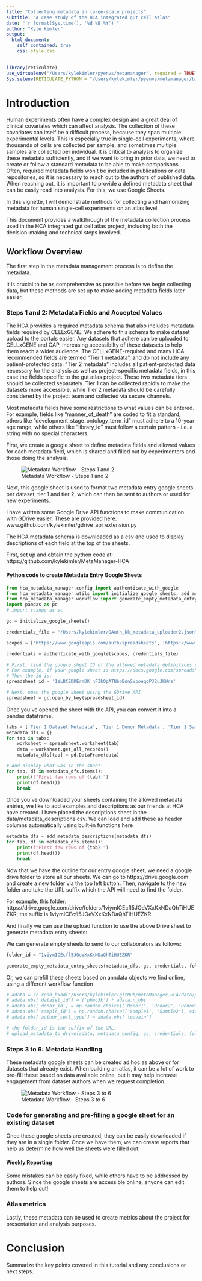 ```yaml
---
title: "Collecting metadata in large-scale projects"
subtitle: "A case study of the HCA integrated gut cell atlas"
date: "`r format(Sys.time(), '%d %B %Y')`"
author: "Kyle Kimler"
output: 
  html_document:
    self_contained: true
    css: style.css
---
```


```r
library(reticulate)
use_virtualenv("/Users/kylekimler/pyenvs/metamanager", required = TRUE)
Sys.setenv(RETICULATE_PYTHON = "/Users/kylekimler/pyenvs/metamanager/bin/python")
```

# Introduction

Human experiments often have a complex design and a great deal of clinical covariates which can affect analysis. 
The collection of these covariates can itself be a difficult process, because they span multiple experimental levels. 
This is especially true in single-cell experiments, where thousands of cells are collected per sample, and sometimes multiple samples are collected per individual.
It is critical to analysis to organize these metadata sufficiently, and if we want to bring in prior data, we need to create or follow a standard metadata to be able to make comparisons.
Often, required metadata fields won't be included in publications or data repositories, so it is necessary to reach out to the authors of published data. 
When reaching out, it is important to provide a defined metadata sheet that can be easily read into analysis. For this, we use Google Sheets.

In this vignette, I will demonstrate methods for collecting and harmonizing metadata for human single-cell experiments on an atlas level.

This document provides a walkthrough of the metadata collection process used in the HCA integrated gut cell atlas project, 
including both the decision-making and technical steps involved.

## Workflow Overview

The first step in the metadata management process is to define the metadata. 

It is crucial to be as comprehensive as possible before we begin collecting data, 
but these methods are set up to make adding metadata fields later easier.

### Steps 1 and 2: Metadata Fields and Accepted Values

The HCA provides a required metadata schema that also includes metadata fields required by CELLxGENE. 
We adhere to this schema to make dataset upload to the portals easier. Any datasets that adhere can be uploaded to CELLxGENE and CAP, increasing accessibilty of these datasets to help them reach a wider audience.
The CELLxGENE-required and many HCA-recommended fields are termed "Tier 1 metadata", and do not include any patient-protected data. 
"Tier 2 metadata" includes all patient-protected data necessary for the analysis as well as project-specific metadata fields, in this case the fields specific to the gut atlas project.
These two metadata tiers should be collected separately. Tier 1 can be collected rapidly to make the datasets more accessible,
while Tier 2 metadata should be carefully considered by the project team and collected via secure channels.

Most metadata fields have some restrictions to what values can be entered. 
For example, fields like "manner_of_death" are coded to fit a standard, 
others like "development_stage_ontology_term_id" must adhere to a 10-year age range,
while others like "library_id" must follow a certain pattern - i.e. a string with no special characters.

First, we create a google sheet to define metadata fields and allowed values for each metadata field, which is shared and filled out by experimenters and those doing the analysis. 

![Metadata Workflow - Steps 1 and 2](/Users/kylekimler/Projects/GCA/graphics/GCA_metadata_workflow_1.png)

Next, this google sheet is used to format two metadata entry google sheets per dataset, tier 1 and tier 2, which can then be sent to authors or used for new experiments. 

I have written some Google Drive API functions to make communication with GDrive easier. These are provided here:
www.github.com/kylekimler/gdrive_api_extension.py

The HCA metadata schema is downloaded as a csv and used to display descriptions of each field at the top of the sheets.

First, set up and obtain the python code at: https://github.com/kylekimler/MetaManager-HCA

#### Python code to create Metadata Entry Google Sheets
```python
from hca_metadata_manager.config import authenticate_with_google
from hca_metadata_manager.utils import initialize_google_sheets, add_metadata_descriptions
from hca_metadata_manager.workflow import generate_empty_metadata_entry_sheets, apply_dropdowns
import pandas as pd
# import scanpy as sc
```

```python
gc = initialize_google_sheets()

credentials_file = "/Users/kylekimler/OAuth_kk_metadata_uploader2.json"

scopes = ['https://www.googleapis.com/auth/spreadsheets', 'https://www.googleapis.com/auth/drive']

credentials = authenticate_with_google(scopes, credentials_file)

# First, find the google sheet ID of the allowed metadata definitions sheet, found as suffix of the URL of the google sheet
# For example, if your google sheet is https://docs.google.com/spreadsheets/d/1eLBCEDKErmDK_nFIkOpATNbbBnnSVpoeqqPJ2uJKWrs
# Then the id is:
spreadsheet_id = '1eLBCEDKErmDK_nFIkOpATNbbBnnSVpoeqqPJ2uJKWrs'

# Next, open the google sheet using the GDrive API
spreadsheet = gc.open_by_key(spreadsheet_id)
```

Once you've opened the sheet with the API, you can convert it into a pandas dataframe.
```python
tabs = ['Tier 1 Dataset Metadata', 'Tier 1 Donor Metadata', 'Tier 1 Sample Metadata', 'Tier 2 Donor Metadata', 'Tier 2 Sample Metadata']
metadata_dfs = {}
for tab in tabs:
    worksheet = spreadsheet.worksheet(tab)
    data = worksheet.get_all_records()
    metadata_dfs[tab] = pd.DataFrame(data)

# And display what was in the sheet:
for tab, df in metadata_dfs.items():
    print(f"First few rows of {tab}:")
    print(df.head())
    break
```

Once you've downloaded your sheets containing the allowed metadata entries, we like to add examples and descriptions as our friends at HCA have created.
I have placed the descriptions sheet in the data/metadata_descriptions.csv. We can load and add these as header columns automatically using built-in functions here

```python
metadata_dfs = add_metadata_descriptions(metadata_dfs)
for tab, df in metadata_dfs.items():
    print(f"First few rows of {tab}:")
    print(df.head())
    break
```

Now that we have the outline for our entry google sheet, we need a google drive folder to store all our sheets. 
We can go to https://drive.google.com and create a new folder via the top left button. 
Then, navigate to the new folder and take the URL suffix which the API will need to find the folder.

For example, this folder: https://drive.google.com/drive/folders/1viymICEcfl5JOeVXxKxNDaQhTiHUEZKR,
the suffix is 1viymICEcfl5JOeVXxKxNDaQhTiHUEZKR.

And finally we can use the upload function to use the above Drive sheet to generate metadata entry sheets:

We can generate empty sheets to send to our collaborators as follows:
```python
folder_id = "1viymICEcfl5JOeVXxKxNDaQhTiHUEZKR"

generate_empty_metadata_entry_sheets(metadata_dfs, gc, credentials, folder_id, dataset_id = 'Kimler2025')

```

Or, we can prefill these sheets based on anndata objects we find online, using a different workflow function

```python
# adata = sc.read_h5ad('/Users/kylekimler/gitHub/metaManager-HCA/data/pbmc3k_processed.h5ad')
# adata.obs['dataset_id'] = ['pbmc3k'] * adata.n_obs
# adata.obs['donor_id'] = np.random.choice(['Donor1', 'Donor2', 'Donor3'], size=adata.n_obs)
# adata.obs['sample_id'] = np.random.choice(['Sample1', 'Sample2'], size=adata.n_obs)
# adata.obs['author_cell_type'] = adata.obs['louvain']

# the folder_id is the suffix of the URL:
# upload_metadata_to_drive(adata, metadata_config, gc, credentials, folder_id)
```

### Steps 3 to 6: Metadata Handling

These metadata google sheets can be created ad hoc as above or for datasets that already exist.
When building an atlas, it can be a lot of work to pre-fill these based on data available online,
but it may help increase engagement from dataset authors when we request completion.

![Metadata Workflow - Steps 3 to 6](/Users/kylekimler/Projects/GCA/graphics/GCA_metadata_workflow_2.png)

### Code for generating and pre-filling a google sheet for an existing dataset

Once these google sheets are created, they can be easily downloaded if they are in a single folder.
Once we have them, we can create reports that help us determine how well the sheets were filled out.

#### Weekly Reporting

Some mistakes can be easily fixed, while others have to be addressed by authors. Since the google sheets are accessible online, anyone can edit them to help out!

### Atlas metrics

Lastly, these metadata can be used to create metrics about the project for presentation and analysis purposes.

# Conclusion

Summarize the key points covered in this tutorial and any conclusions or next steps.
